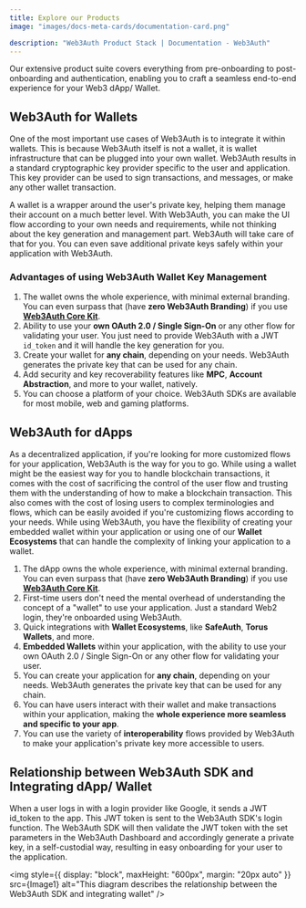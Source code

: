 ```yaml
---
title: Explore our Products
image: "images/docs-meta-cards/documentation-card.png"

description: "Web3Auth Product Stack | Documentation - Web3Auth"
---
```



Our extensive product suite covers everything from pre-onboarding to post-onboarding and
authentication, enabling you to craft a seamless end-to-end experience for your Web3 dApp/ Wallet.

<ProductCards />

## Web3Auth for Wallets

One of the most important use cases of Web3Auth is to integrate it within wallets. This is because
Web3Auth itself is not a wallet, it is wallet infrastructure that can be plugged into your own
wallet. Web3Auth results in a standard cryptographic key provider specific to the user and
application. This key provider can be used to sign transactions, and messages, or make any other
wallet transaction.

A wallet is a wrapper around the user's private key, helping them manage their account on a much
better level. With Web3Auth, you can make the UI flow according to your own needs and requirements,
while not thinking about the key generation and management part. Web3Auth will take care of that for
you. You can even save additional private keys safely within your application with Web3Auth.

### Advantages of using Web3Auth Wallet Key Management

1. The wallet owns the whole experience, with minimal external branding. You can even surpass that
   (have **zero Web3Auth Branding**) if you use [**Web3Auth Core Kit**](/product/core-kit).
2. Ability to use your **own OAuth 2.0 / Single Sign-On** or any other flow for validating your
   user. You just need to provide Web3Auth with a JWT `id_token` and it will handle the key
   generation for you.
3. Create your wallet for **any chain**, depending on your needs. Web3Auth generates the private key
   that can be used for any chain.
4. Add security and key recoverability features like **MPC**, **Account Abstraction**, and more to
   your wallet, natively.
5. You can choose a platform of your choice. Web3Auth SDKs are available for most mobile, web and
   gaming platforms.

## Web3Auth for dApps

As a decentralized application, if you're looking for more customized flows for your application,
Web3Auth is the way for you to go. While using a wallet might be the easiest way for you to handle
blockchain transactions, it comes with the cost of sacrificing the control of the user flow and
trusting them with the understanding of how to make a blockchain transaction. This also comes with
the cost of losing users to complex terminologies and flows, which can be easily avoided if you're
customizing flows according to your needs. While using Web3Auth, you have the flexibility of
creating your embedded wallet within your application or using one of our **Wallet Ecosystems** that
can handle the complexity of linking your application to a wallet.

1. The dApp owns the whole experience, with minimal external branding. You can even surpass that
   (have **zero Web3Auth Branding**) if you use [**Web3Auth Core Kit**](/product/core-kit).
2. First-time users don't need the mental overhead of understanding the concept of a "wallet" to use
   your application. Just a standard Web2 login, they're onboarded using Web3Auth.
3. Quick integrations with **Wallet Ecosystems**, like **SafeAuth**, **Torus Wallets**, and more.
4. **Embedded Wallets** within your application, with the ability to use your own OAuth 2.0 / Single
   Sign-On or any other flow for validating your user.
5. You can create your application for **any chain**, depending on your needs. Web3Auth generates
   the private key that can be used for any chain.
6. You can have users interact with their wallet and make transactions within your application,
   making the **whole experience more seamless and specific to your app**.
7. You can use the variety of **interoperability** flows provided by Web3Auth to make your
   application's private key more accessible to users.

## Relationship between Web3Auth SDK and Integrating dApp/ Wallet

When a user logs in with a login provider like Google, it sends a JWT id_token to the app. This JWT
token is sent to the Web3Auth SDK's login function. The Web3Auth SDK will then validate the JWT
token with the set parameters in the Web3Auth Dashboard and accordingly generate a private key, in a
self-custodial way, resulting in easy onboarding for your user to the application.

<img
  style={{ display: "block", maxHeight: "600px", margin: "20px auto" }}
  src={Image1}
  alt="This diagram describes the relationship between the Web3Auth SDK and integrating wallet"
/>
